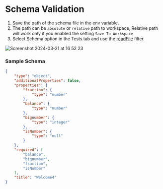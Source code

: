 
# Schema Validation

1. Save the path of the schema file in the env variable.
2. The path can be `absolute` or `relative` path to workspace, Relative path will work only if you enabled the setting `Save To Workspace`
3. Select Schema option in the Tests tab and use the [readFile](https://github.com/rangav/thunder-client-support/blob/master/docs/filters.md#readFile) filter.

<img alt="Screenshot 2024-03-21 at 16 52 23" src="https://github.com/rangav/thunder-client-support/assets/8637550/09d877e4-328b-4827-9fb0-7c8225ff0204" />

### Sample Schema

```json filename="schema_file.json"
{
    "type": "object",
    "additionalProperties": false,
    "properties": {
        "fraction": {
            "type": "number"
        },
        "balance": {
            "type": "number"
        },
        "bignumber": {
            "type": "integer"
        },
        "isNumber": {
            "type": "null"
        }
    },
    "required": [
        "balance",
        "bignumber",
        "fraction",
        "isNumber"
    ],
    "title": "Welcome4"
}
```